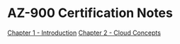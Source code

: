 # AZ-900 Certification Notes
[Chapter 1 - Introduction](/posts/azure/az-900/chapter1/chapter1-introduction)
[Chapter 2 - Cloud Concepts](/posts/azure/az-900/chapter2/chapter2-language-of-cloud-computing)
